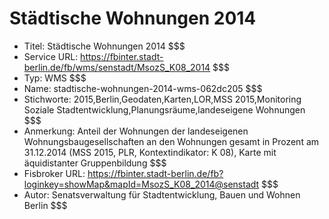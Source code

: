 # Städtische Wohnungen 2014
- Titel: Städtische Wohnungen 2014 $$$
- Service URL: https://fbinter.stadt-berlin.de/fb/wms/senstadt/MsozS_K08_2014 $$$
- Typ: WMS $$$
- Name: stadtische-wohnungen-2014-wms-062dc205 $$$
- Stichworte: 2015,Berlin,Geodaten,Karten,LOR,MSS 2015,Monitoring Soziale Stadtentwicklung,Planungsräume,landeseigene Wohnungen $$$
- Anmerkung: Anteil der Wohnungen der landeseigenen Wohnungsbaugesellschaften an den Wohnungen gesamt in Prozent am 31.12.2014 (MSS 2015, PLR, Kontextindikator: K 08), Karte mit äquidistanter Gruppenbildung $$$
- Fisbroker URL: https://fbinter.stadt-berlin.de/fb?loginkey=showMap&mapId=MsozS_K08_2014@senstadt $$$
- Autor: Senatsverwaltung für Stadtentwicklung, Bauen und Wohnen Berlin $$$
